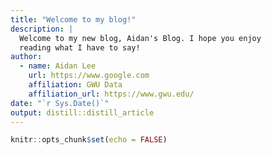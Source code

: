 ```yaml
---
title: "Welcome to my blog!"
description: |
  Welcome to my new blog, Aidan's Blog. I hope you enjoy 
  reading what I have to say!
author:
  - name: Aidan Lee
    url: https://www.google.com
    affiliation: GWU Data
    affiliation_url: https://www.gwu.edu/
date: "`r Sys.Date()`"
output: distill::distill_article
---
```


```r
knitr::opts_chunk$set(echo = FALSE)
```






